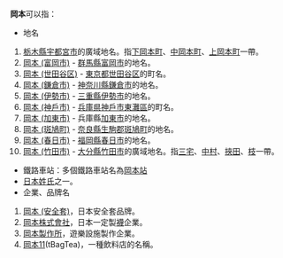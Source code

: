 '''岡本'''可以指：
*地名
# [[栃木縣|栃木縣]][[宇都宮市|宇都宮市]]的廣域地名。指[[下岡本町|下岡本町]]、[[中岡本町|中岡本町]]、[[上岡本町|上岡本町]]一帶。
# [[岡本_(富岡市)|岡本 (富岡市)]] - [[群馬縣|群馬縣]][[富岡市|富岡市]]的地名。
# [[岡本_(世田谷区)|岡本 (世田谷区)]] - [[東京都|東京都]][[世田谷区|世田谷区]]的町名。
# [[岡本_(鎌倉市)|岡本 (鎌倉市)]] - [[神奈川縣|神奈川縣]][[鎌倉市|鎌倉市]]的地名。
# [[岡本_(伊勢市)|岡本 (伊勢市)]] - [[三重縣|三重縣]][[伊勢市|伊勢市]]的地名。
# [[岡本_(神戶市)|岡本 (神戶市)]] - [[兵庫県|兵庫県]][[神戶市|神戶市]][[東灘區|東灘區]]的町名。
# [[岡本_(加東市)|岡本 (加東市)]] - 兵庫縣[[加東市|加東市]]的地名。
# [[岡本_(斑鳩町)|岡本 (斑鳩町)]] - [[奈良縣|奈良縣]][[生駒郡|生駒郡]][[斑鳩町|斑鳩町]]的地名。
# [[岡本_(春日市)|岡本 (春日市)]] - [[福岡縣|福岡縣]][[春日市|春日市]]的地名。
# [[岡本_(竹田市)|岡本 (竹田市)]] - [[大分縣|大分縣]][[竹田市|竹田市]]的廣域地名。指[[三宅_(竹田市)|三宅]]、[[中村_(竹田市)|中村]]、[[挾田|挾田]]、[[枝_(竹田市)|枝]]一帶。
*鐵路車站：多個鐵路車站名為[[岡本站|岡本站]]
*[[日本姓氏|日本姓氏]]之一。
*企業、品牌名
# [[岡本_(安全套)|岡本 (安全套)]]，日本安全套品牌。
# [[岡本_(企業)|岡本株式會社]]，日本一定製[[襪|襪]]企業。
# [[岡本製作所|岡本製作所]]，遊樂設施製作企業。
# [[岡本11|岡本11]](tBagTea)，一種飲料店的名稱。

{{disambig}}